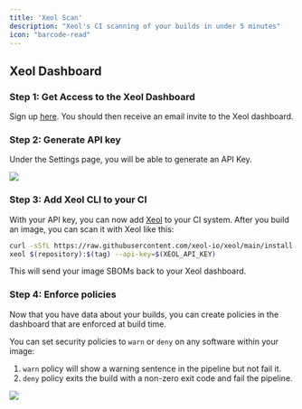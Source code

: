 ```yaml
---
title: 'Xeol Scan'
description: "Xeol's CI scanning of your builds in under 5 minutes"
icon: "barcode-read"
---
```


## Xeol Dashboard

### Step 1: Get Access to the Xeol Dashboard

Sign up [here](https://www.xeol.io/get-started). You should then receive an email invite to the Xeol dashboard.


### Step 2: Generate API key

Under the Settings page, you will be able to generate an API Key.

<Frame caption="Settings Page" type="glass">
  <img src="/images/settings-page.png" />
</Frame>

### Step 3: Add Xeol CLI to your CI

With your API key, you can now add [Xeol](https://github.com/xeol-io/xeol) to your CI system. After you build an image,
you can scan it with Xeol like this:

```bash pipeline.yml
curl -sSfL https://raw.githubusercontent.com/xeol-io/xeol/main/install.sh | sh -s -- -b /usr/local/bin
xeol $(repository):$(tag) --api-key=$(XEOL_API_KEY)
```

This will send your image SBOMs back to your Xeol dashboard.


### Step 4: Enforce policies

Now that you have data about your builds, you can create policies in the dashboard that are enforced at build time.

You can set security policies to `warn` or `deny` on any software within your image:
1. `warn` policy will show a warning sentence in the pipeline but not fail it.
2. `deny` policy exits the build with a non-zero exit code and fail the pipeline.

<Frame caption="Settings Page" type="glass">
  <img src="/images/policy-page.png" />
</Frame>